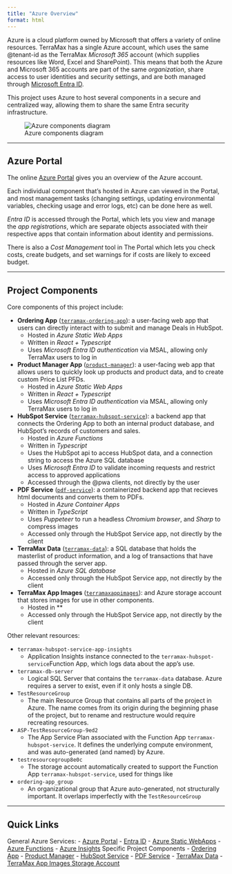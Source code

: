 ```yaml
---
title: "Azure Overview"
format: html
---
```


Azure is a cloud platform owned by Microsoft that offers a variety of online resources.  TerraMax has a single Azure account, which uses the same @tenant-id as the TerraMax *Microsoft 365* account (which supplies resources like Word, Excel and SharePoint).  This means that both the Azure and Microsoft 365 accounts are part of the same *organization*, share access to user identities and security settings, and are both managed through [Microsoft Entra ID](azure-services/entra-overview.html).

This project uses Azure to host several components in a secure and centralized way, allowing them to share the same Entra security infrastructure.  

![Azure components diagram](../../images/Azure_diagram.png)

---

## Azure Portal

The online [Azure Portal](azure-services/azure-portal.html) gives you an overview of the Azure account. 

Each individual component that's hosted in Azure can viewed in the Portal, and most management tasks (changing settings, updating environmental variables, checking usage and error logs, etc) can be done here as well.

*Entra ID* is accessed through the Portal, which lets you view and manage the *app registrations*, which are separate objects associated with their respective apps that contain information about identity and permissions.  

There is also a *Cost Management* tool in The Portal which lets you check costs, create budgets, and set warnings for if costs are likely to exceed budget.

---

## Project Components

Core components of this project include:

- **Ordering App** ([`terramax-ordering-app`](ordering-app/ordering-app.html)): a user-facing web app that users can directly interact with to submit and manage Deals in HubSpot.  
    - Hosted in *Azure Static Web Apps*
    - Written in *React + Typescript*
    - Uses *Microsoft Entra ID authentication* via MSAL, allowing only TerraMax users to log in

- **Product Manager App** ([`product-manager`](product-manager/product-manager.html)): a user-facing web app that allows users to quickly look up products and product data, and to create custom Price List PFDs.
    - Hosted in *Azure Static Web Apps*
    - Written in *React + Typescript*
    - Uses *Microsoft Entra ID authentication* via MSAL, allowing only TerraMax users to log in

- **HubSpot Service** ([`terramax-hubspot-service`](hubspot-service/hubspot-service.html)): a backend app that connects the Ordering App to both an internal product database, and HubSpot's records of customers and sales.
    - Hosted in *Azure Functions*
    - Written in *Typescript*
    - Uses the HubSpot api to access HubSpot data, and a connection string to access the Azure SQL database
    - Uses *Microsoft Entra ID* to validate incoming requests and restrict access to approved applications
    - Accessed through the @pwa clients, not directly by the user

- **PDF Service** ([`pdf-service`](pdf-service/pdf-service.html)): a containerized backend app that recieves html documents and converts them to PDFs.
    - Hosted in *Azure Container Apps*
    - Written in *TypeScript*
    - Uses *Puppeteer* to run a headless *Chromium browser*, and *Sharp* to compress images
    - Accessed only through the HubSpot Service app, not directly by the client

- **TerraMax Data** ([`terramax-data`](terramax-data/terramax-data.html)): a SQL database that holds the masterlist of product information, and a log of transactions that have passed through the server app.
    - Hosted in *Azure SQL database*
    - Accessed only through the HubSpot Service app, not directly by the client

- **TerraMax App Images** ([`terramaxappimages`](terramaxappimages/terramaxappimages.html)): and Azure storage account that stores images for use in other components.
    - Hosted in **
    - Accessed only through the HubSpot Service app, not directly by the client

Other relevant resources:

- `terramax-hubspot-service-app-insights`
    - Application Insights instance connected to the `terramax-hubspot-service`Function App, which logs data about the app's use.
- `terramax-db-server`
    - Logical SQL Server that contains the `terramax-data` database.  Azure requires a server to exist, even if it only hosts a single DB.
- `TestResourceGroup`
    - The main Resource Group that contains all parts of the project in Azure.  The name comes from its origin during the beginning phase of the project, but to rename and restructure would require recreating resources.
- `ASP-TestResourceGroup-9ed2`
    - The App Service Plan associated with the Function App `terramax-hubspot-service`.  It defines the underlying compute environment, and was auto-generated (and named) by Azure.
- `testresourcegroup8e0c`
    - The storage account automatically created to support the Function App `terramax-hubspot-service`, used for things like 
- `ordering-app_group`
    - An organizational group that Azure auto-generated, not structurally important.  It overlaps imperfectly with the `TestResourceGroup`

---

## Quick Links

General Azure Services:
- [Azure Portal](azure-services/azure-portal.html)
- [Entra ID](azure-services/entra-overview.html)
- [Azure Static WebApps](azure-services/static-web-apps.html)
- [Azure Functions](azure-services/azure-functions.html)
- [Azure Insights](azure-services/app-insights.html)
Specific Project Components
- [Ordering App](ordering-app/ordering-app.html)
- [Product Manager](product-manager/product-manager.html)
- [HubSpot Service](hubspot-service/hubspot-service.html)
- [PDF Service](pdf-service/pdf-service.html)
- [TerraMax Data](terramax-data/terramax-data.html)
- [TerraMax App Images Storage Account](terramaxappimages/terramaxappimages.html)
